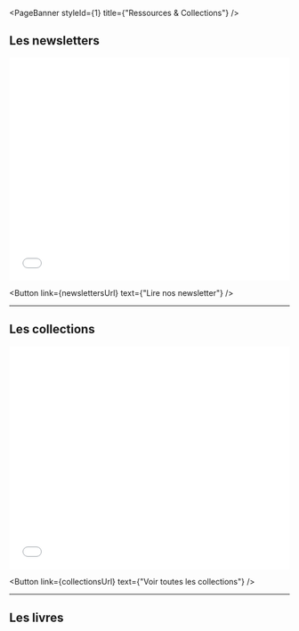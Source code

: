

<PageBanner 
  styleId={1}
  title={"Ressources & Collections"}
/>

<section id="one">
<div className="inner">

# Les newsletters
<iframe 
  id="advanced_iframe" name="advanced_iframe" 
  src={newslettersUrl}
  allowtransparency="true" 
  width="100%" height="400" frameborder="0">
</iframe>

<Button
  link={newslettersUrl}
  text={"Lire nos newsletter"}
/>

<hr />

# Les collections
<iframe 
  id="advanced_iframe" name="advanced_iframe" 
  src={collectionsUrl}
  allowtransparency="true" 
  width="100%" height="400" frameborder="0">
</iframe>

<Button
  link={collectionsUrl}
  text={"Voir toutes les collections"}
/>

<hr />

# Les livres
<Books />

</div>
</section>